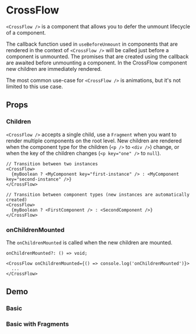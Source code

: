 
<Meta title="components/CrossFlow" of={stories} />

# CrossFlow

`<CrossFlow />` is a component that allows you to defer the unmount lifecycle of a component.

The callback function used in `useBeforeUnmount` in components that are rendered in the context of
`<CrossFlow />` will be called just before a component is unmounted. The promises that are created
using the callback are awaited before unmounting a component. In the CrossFlow component new
children are immediately rendered.

The most common use-case for `<CrossFlow />` is animations, but it's not limited to this use case.

## Props

### Children

`<CrossFlow />` accepts a single child, use a `Fragment` when you want to render multiple components
on the root level. New children are rendered when the component type for the children (`<p />` to
`<div />`) change, or when the key of the children changes (`<p key="one" />` to `null`).

```tsx
// Transition between two instances
<CrossFlow>
  {myBoolean ? <MyComponent key="first-instance" /> : <MyComponent key="second-instance" />}
</CrossFlow>

// Transition between component types (new instances are automatically created)
<CrossFlow>
  {myBoolean ? <FirstComponent /> : <SecondComponent />}
</CrossFlow>
```

### onChildrenMounted

The `onChildrenMounted` is called when the new children are mounted.

```tsx
onChildrenMounted?: () => void;

<CrossFlow onChildrenMounted={() => console.log('onChildrenMounted')}>
  ...
</CrossFlow>
```

## Demo

### Basic

<Canvas of={stories.CrossFlowExample} />

### Basic with Fragments

<Canvas of={stories.CrossFlowFragmentExample} />
